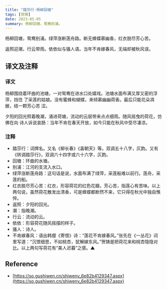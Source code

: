 ```yaml
---
title: "踏莎行·杨柳回塘"
tags: [贺铸]
date: 2023-05-05
summary: 杨柳回塘，鸳鸯别浦。
---
```


杨柳回塘，鸳鸯别浦。绿萍涨断莲舟路。断无蜂蝶慕幽香，红衣脱尽芳心苦。

返照迎潮，行云带雨。依依似与骚人语。当年不肯嫁春风，无端却被秋风误。

## 译文及注释

### 译文

杨柳围绕着环曲的池塘，一对鸳鸯在进水口处嬉戏。池塘水面布满又厚又密的浮萍，挡住
了采莲的姑娘。没有蜜蜂和蝴蝶，来倾慕幽幽荷香。最后只能花朵凋敝，结一颗芳心苦
涩。

夕阳的回光照着晚潮，涌进荷塘，流动的云层带来点点细雨。随风摇曳的荷花，仿佛在向
诗人诉说哀肠：当年不肯在春天开放，如今只能在秋风中受尽凄凉。

### 注释

- 踏莎行：词牌名。又名《柳长春》《喜朝天》等。双调五十八字，仄韵。又有《转调踏莎行》，双调六十四字或六十六字，仄韵。
- 回塘：环曲的水塘。
- 别浦：江河的支流入水口。
- 绿萍涨断莲舟路：这句话是说，水面布满了绿萍，采莲船难以前行。莲舟，采莲的船。
- 红衣脱尽芳心苦：红衣，形容荷花的红色花瓣。芳心苦，指莲心有苦味。以上两句说，虽然荷花散发出清香，可是蜂蝶都断然不来，它只得在秋光中独自憔悴。
- 返照：夕阳的回光。
- 潮：指晚潮。
- 行云：流动的云。
- 依依：形容荷花随风摇摆的样子。
- 骚人：诗人。
- 不肯嫁春风：语出韩偓《寄恨》诗：“莲花不肯嫁春风。”张先在《一丛花》词里写道：“沉恨细思，不如桃杏，犹解嫁东风。”贺铸是把荷花来和桃杏隐隐对比。以上两句写荷花有“美人迟暮”之感。▲

## Reference

- [https://so.gushiwen.cn/shiwenv_6e82b4129347.aspx](https://so.gushiwen.cn/shiwenv_6e82b4129347.aspx)
